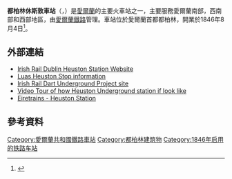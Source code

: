 {{Infobox Station
|BoxWidth = 24em
|Title = 都柏林休斯敦车站
|SubTitle = 
|EngTitle = Heuston Station
|EngSubTitle = Stáisiún Heuston
|linecolour = #00A550
|linecolour2 = #FFA500
|linecolour3 = #00BB00
|linecolour4 = #FF0000
|linecolour5 = 
|linecolour6 = 
|linecolour7 = 
|ImageName = HEUSTON STATION DUBLIN IRELAND JULY 2013 (9201126796).jpg
|ImageSize = 290px
|ImageCaption = 休斯敦车站站房（2013年）
|ImagePadding = 0
|Code = 1
|Operator = [[爱尔兰铁路|爱尔兰铁路]]
|Line = 
|Place = {{IRE}}[[都柏林|都柏林]]圣约翰路
|Coord = {{coord|53.346451|N|06.292662|W|region:IE-D_type:railwaystation|display=inline,title}}
|Style = 
|Hall Style = 
|PlatformType = 
|PlatformNumber = 12
|TrackNum = 
|Interchange = 
|ExitNumber = 
|StartDate = 1846年8月4日
|Elevation = 
|Depth = 
|Architect = 
|connection = 
|yearly ridership = 
|daily ridership = 
|OPENHOURS = 
|Hours = 
|Time First = 
|Time First WD = 
|Time Last WD = 
|Time First WE = 
|Time Last WE = 
|Time Last = 
|Time Night Train = 
}}
'''都柏林休斯敦車站'''（{{lang-en|Dublin Heuston railway station}}，{{lang-ga|Stáisiún Heuston}}）是[[愛爾蘭|愛爾蘭]]的主要火車站之一，主要服務愛爾蘭南部，西南部和西部地區，由[[愛爾蘭鐵路|愛爾蘭鐵路]]管理。車站位於愛爾蘭首都都柏林，開業於1846年8月4日<ref>{{cite web | title=Dublin Kingsbridge station | work=Railscot - Irish Railways | url=http://www.railscot.co.uk/Ireland/Irish_railways.pdf | accessdate=2007-08-31 | format=PDF | archive-date=2011-02-17 | archive-url=https://www.webcitation.org/5wZW27BfU?url=http://www.railbrit.co.uk/Ireland/Irish_railways.pdf | dead-url=no }}</ref>。
==外部連結==
{{Commonscat|Dublin Heuston railway station|都柏林休斯敦車站}}
*[https://web.archive.org/web/20120212072522/http://www.irishrail.ie/Dublin%20(Heuston) Irish Rail Dublin Heuston Station Website]
*[http://www.luas.ie/heuston.html  Luas Heuston Stop information] {{Wayback|url=http://www.luas.ie/heuston.html |date=20150106224301 }}
*[https://web.archive.org/web/20150303205110/http://www.irishrail.ie/about-us/dart-underground Irish Rail Dart Underground Project site]
*[http://www.youtube.com/watch?v=YD58BF6oHm8 Video Tour of how Heuston Underground station if look like] {{Wayback|url=http://www.youtube.com/watch?v=YD58BF6oHm8 |date=20160629124224 }}
*[http://eiretrains.com/Photo_Gallery/Railway%20Stations%20H/Heuston/IrishRailwayStations.html Eiretrains - Heuston Station] {{Wayback|url=http://eiretrains.com/Photo_Gallery/Railway%20Stations%20H/Heuston/IrishRailwayStations.html |date=20180320170716 }}
==參考資料==
{{reflist}}

[[Category:愛爾蘭共和國鐵路車站|Category:愛爾蘭共和國鐵路車站]]
[[Category:都柏林建筑物|Category:都柏林建筑物]]
[[Category:1846年启用的铁路车站|Category:1846年启用的铁路车站]]